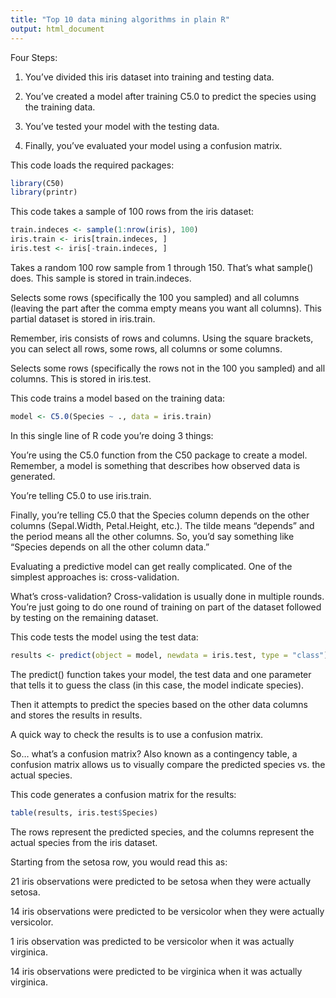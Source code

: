 ```yaml
---
title: "Top 10 data mining algorithms in plain R"
output: html_document
---
```



Four Steps:

1. You’ve divided this iris dataset into training and testing data.

2. You’ve created a model after training C5.0 to predict the species using the training data.

3. You’ve tested your model with the testing data.

4. Finally, you’ve evaluated your model using a confusion matrix.


This code loads the required packages:
```r
library(C50)
library(printr)
```

This code takes a sample of 100 rows from the iris dataset:
```r
train.indeces <- sample(1:nrow(iris), 100)
iris.train <- iris[train.indeces, ]
iris.test <- iris[-train.indeces, ]
```

Takes a random 100 row sample from 1 through 150. That’s what sample() does. This sample is stored in train.indeces.

Selects some rows (specifically the 100 you sampled) and all columns (leaving the part after the comma empty means you want all columns). This partial dataset is stored in iris.train.

Remember, iris consists of rows and columns. Using the square brackets, you can select all rows, some rows, all columns or some columns.

Selects some rows (specifically the rows not in the 100 you sampled) and all columns. This is stored in iris.test.

This code trains a model based on the training data:
```r
model <- C5.0(Species ~ ., data = iris.train)
```


In this single line of R code you’re doing 3 things:

You’re using the C5.0 function from the C50 package to create a model. Remember, a model is something that describes how observed data is generated.

You’re telling C5.0 to use iris.train.

Finally, you’re telling C5.0 that the Species column depends on the other columns (Sepal.Width, Petal.Height, etc.). The tilde means “depends” and the period means all the other columns. So, you’d say something like “Species depends on all the other column data.”

Evaluating a predictive model can get really complicated. One of the simplest approaches is: cross-validation.

What’s cross-validation? Cross-validation is usually done in multiple rounds. You’re just going to do one round of training on part of the dataset followed by testing on the remaining dataset.


This code tests the model using the test data:
```r
results <- predict(object = model, newdata = iris.test, type = "class")
```

The predict() function takes your model, the test data and one parameter that tells it to guess the class (in this case, the model indicate species).

Then it attempts to predict the species based on the other data columns and stores the results in results.


A quick way to check the results is to use a confusion matrix.

So… what’s a confusion matrix? Also known as a contingency table, a confusion matrix allows us to visually compare the predicted species vs. the actual species.

This code generates a confusion matrix for the results:
```r
table(results, iris.test$Species)
```

The rows represent the predicted species, and the columns represent the actual species from the iris dataset.

Starting from the setosa row, you would read this as:

21 iris observations were predicted to be setosa when they were actually setosa.

14 iris observations were predicted to be versicolor when they were actually versicolor.

1 iris observation was predicted to be versicolor when it was actually virginica.

14 iris observations were predicted to be virginica when it was actually virginica.

